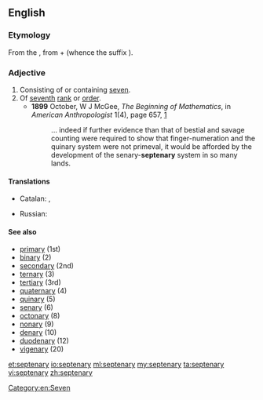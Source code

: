 ==English==

===Etymology===
From the {{etyl|la|en}} {{term|septenarius|septēnārius|consisting of seven each|lang=la}}, from {{term|septeni|septēnī|seven each”, “seven at a time|lang=la}} + {{term|-arius|-ārius|lang=la}} (whence the {{etyl|en|-}} suffix {{term|-ary|lang=en}}).

===Adjective===
{{en-adj|-}}

# Consisting of or containing [[seven]].
# Of [[seventh]] [[rank]] or [[order]].
#* '''1899''' October, W J McGee, ''The Beginning of Mathematics'', in ''American Anthropologist'' 1(4), page 657, [http://links.jstor.org/sici?sici=0002-7294%28189910%292%3A1%3A4%3C646%3ATBOM%3E2.0.CO%3B2-O]
#*: ... indeed if further evidence than that of bestial and savage counting were required to show that finger-numeration and the quinary system were not primeval, it would be afforded by the development of the senary-'''septenary''' system in so many lands.

====Translations====
{{trans-top|of seventh rank or order}}
* Catalan: {{t-|ca|septenari|m}}, {{t-|ca|septenària|f}}
{{trans-mid}}
* Russian: {{t+|ru|семеричный}}
{{trans-bottom}}

====See also====
* [[primary]] (1st)
* [[binary]] (2)
* [[secondary]] (2nd)
* [[ternary]] (3)
* [[tertiary]] (3rd)
* [[quaternary]] (4)
* [[quinary]] (5)
* [[senary]] (6)
* [[octonary]] (8)
* [[nonary]] (9)
* [[denary]] (10)
* [[duodenary]] (12)
* [[vigenary]] (20)

[[Category:en:Seven]]

[[et:septenary]]
[[io:septenary]]
[[ml:septenary]]
[[my:septenary]]
[[ta:septenary]]
[[vi:septenary]]
[[zh:septenary]]
